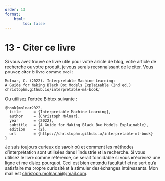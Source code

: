 ```yaml
---
order: 13
format:
    html:
        toc: false
---
```


# 13 - Citer ce livre

Si vous avez trouvé ce livre utile pour votre article de blog, votre article de recherche ou votre produit, je vous serais reconnaissant de le citer. Vous pouvez citer le livre comme ceci :

```
Molnar, C. (2022). Interpretable Machine Learning:
A Guide for Making Black Box Models Explainable (2nd ed.).
christophm.github.io/interpretable-ml-book/
```

Ou utilisez l'entrée Bibtex suivante :

```
@book{molnar2022,
  title      = {Interpretable Machine Learning},
  author     = {Christoph Molnar},
  year       = {2022},
  subtitle   = {A Guide for Making Black Box Models Explainable},
  edition    = {2},
  url        = {https://christophm.github.io/interpretable-ml-book}
}
```

Je suis toujours curieux de savoir où et comment les méthodes d'interprétation sont utilisées dans l'industrie et la recherche. Si vous utilisez le livre comme référence, ce serait formidable si vous m'écriviez une ligne et me disiez pourquoi. Ceci est bien entendu facultatif et ne sert qu’à satisfaire ma propre curiosité et à stimuler des échanges intéressants. Mon mail est [christoph.molnar.ai@gmail.com](christoph.molnar.ai@gmail.com).